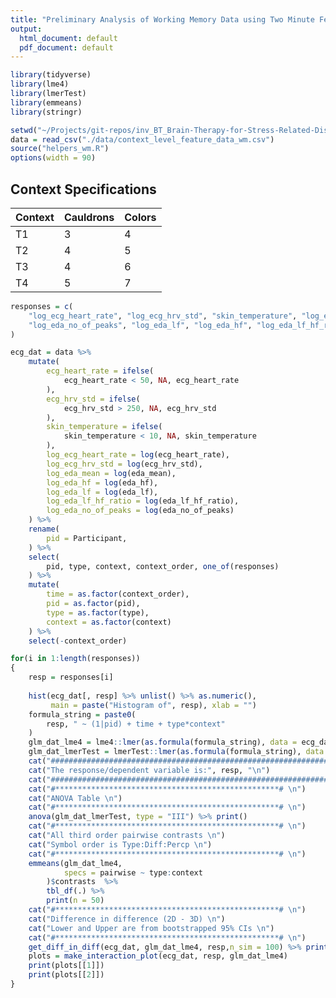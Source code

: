 ```yaml
---
title: "Preliminary Analysis of Working Memory Data using Two Minute Features"
output:
  html_document: default
  pdf_document: default
---
```


```r
library(tidyverse)
library(lme4)
library(lmerTest)
library(emmeans)
library(stringr)

setwd("~/Projects/git-repos/inv_BT_Brain-Therapy-for-Stress-Related-Disease/INI_214_BT010_BT_for_Stress_Resilience_MVP_Content_Dev_Test_FA/R/BT010_WM_Analysis/")
data = read_csv("./data/context_level_feature_data_wm.csv")
source("helpers_wm.R")
options(width = 90)
```

## Context Specifications

Context | Cauldrons | Colors
------- | --------- | ------
  T1    |     3     |    4
  T2    |     4     |    5
  T3    |     4     |    6
  T4    |     5     |    7

```r
responses = c(
    "log_ecg_heart_rate", "log_ecg_hrv_std", "skin_temperature", "log_eda_mean",
    "log_eda_no_of_peaks", "log_eda_lf", "log_eda_hf", "log_eda_lf_hf_ratio"
)

ecg_dat = data %>% 
    mutate(
        ecg_heart_rate = ifelse(
            ecg_heart_rate < 50, NA, ecg_heart_rate
        ), 
        ecg_hrv_std = ifelse(
            ecg_hrv_std > 250, NA, ecg_hrv_std
        ), 
        skin_temperature = ifelse(
            skin_temperature < 10, NA, skin_temperature
        ), 
        log_ecg_heart_rate = log(ecg_heart_rate),
        log_ecg_hrv_std = log(ecg_hrv_std),
        log_eda_mean = log(eda_mean),
        log_eda_hf = log(eda_hf), 
        log_eda_lf = log(eda_lf), 
        log_eda_lf_hf_ratio = log(eda_lf_hf_ratio),
        log_eda_no_of_peaks = log(eda_no_of_peaks)
    ) %>%
    rename(
        pid = Participant, 
    ) %>%
    select(
        pid, type, context, context_order, one_of(responses)
    ) %>% 
    mutate(
        time = as.factor(context_order), 
        pid = as.factor(pid), 
        type = as.factor(type), 
        context = as.factor(context)
    ) %>%
    select(-context_order)
```


```r
for(i in 1:length(responses))
{
    resp = responses[i]
    
    hist(ecg_dat[, resp] %>% unlist() %>% as.numeric(), 
         main = paste("Histogram of", resp), xlab = "")
    formula_string = paste0(
        resp, " ~ (1|pid) + time + type*context"
    )
    glm_dat_lme4 = lme4::lmer(as.formula(formula_string), data = ecg_dat)
    glm_dat_lmerTest = lmerTest::lmer(as.formula(formula_string), data = ecg_dat)
    cat("################################################################### \n")
    cat("The response/dependent variable is:", resp, "\n")
    cat("################################################################### \n")
    cat("#**************************************************# \n")
    cat("ANOVA Table \n")
    cat("#**************************************************# \n")
    anova(glm_dat_lmerTest, type = "III") %>% print()
    cat("#**************************************************# \n")
    cat("All third order pairwise contrasts \n")
    cat("Symbol order is Type:Diff:Percp \n")
    cat("#**************************************************# \n")
    emmeans(glm_dat_lme4, 
            specs = pairwise ~ type:context
        )$contrasts  %>%
        tbl_df(.) %>%
        print(n = 50)
    cat("#**************************************************# \n")
    cat("Difference in difference (2D - 3D) \n")
    cat("Lower and Upper are from bootstrapped 95% CIs \n")
    cat("#**************************************************# \n")
    get_diff_in_diff(ecg_dat, glm_dat_lme4, resp,n_sim = 100) %>% print()
    plots = make_interaction_plot(ecg_dat, resp, glm_dat_lme4) 
    print(plots[[1]])
    print(plots[[2]])
}
```

